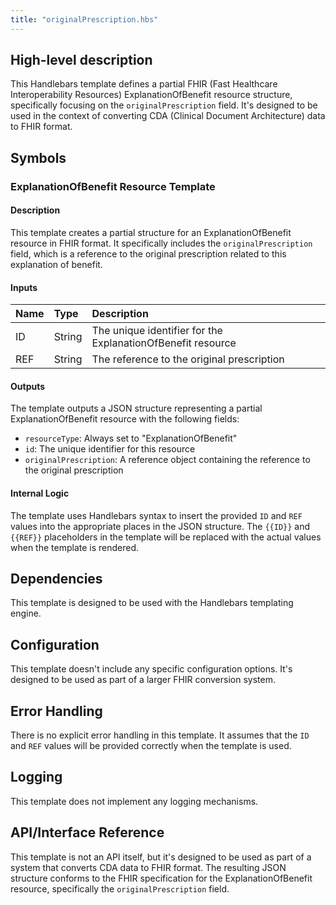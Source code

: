 ```yaml
---
title: "originalPrescription.hbs"
---
```


## High-level description
This Handlebars template defines a partial FHIR (Fast Healthcare Interoperability Resources) ExplanationOfBenefit resource structure, specifically focusing on the `originalPrescription` field. It's designed to be used in the context of converting CDA (Clinical Document Architecture) data to FHIR format.

## Symbols

### ExplanationOfBenefit Resource Template
#### Description
This template creates a partial structure for an ExplanationOfBenefit resource in FHIR format. It specifically includes the `originalPrescription` field, which is a reference to the original prescription related to this explanation of benefit.

#### Inputs
| Name | Type | Description |
|:-----|:-----|:------------|
| ID | String | The unique identifier for the ExplanationOfBenefit resource |
| REF | String | The reference to the original prescription |

#### Outputs
The template outputs a JSON structure representing a partial ExplanationOfBenefit resource with the following fields:
- `resourceType`: Always set to "ExplanationOfBenefit"
- `id`: The unique identifier for this resource
- `originalPrescription`: A reference object containing the reference to the original prescription

#### Internal Logic
The template uses Handlebars syntax to insert the provided `ID` and `REF` values into the appropriate places in the JSON structure. The `{{ID}}` and `{{REF}}` placeholders in the template will be replaced with the actual values when the template is rendered.

## Dependencies
This template is designed to be used with the Handlebars templating engine.

## Configuration
This template doesn't include any specific configuration options. It's designed to be used as part of a larger FHIR conversion system.

## Error Handling
There is no explicit error handling in this template. It assumes that the `ID` and `REF` values will be provided correctly when the template is used.

## Logging
This template does not implement any logging mechanisms.

## API/Interface Reference
This template is not an API itself, but it's designed to be used as part of a system that converts CDA data to FHIR format. The resulting JSON structure conforms to the FHIR specification for the ExplanationOfBenefit resource, specifically the `originalPrescription` field.